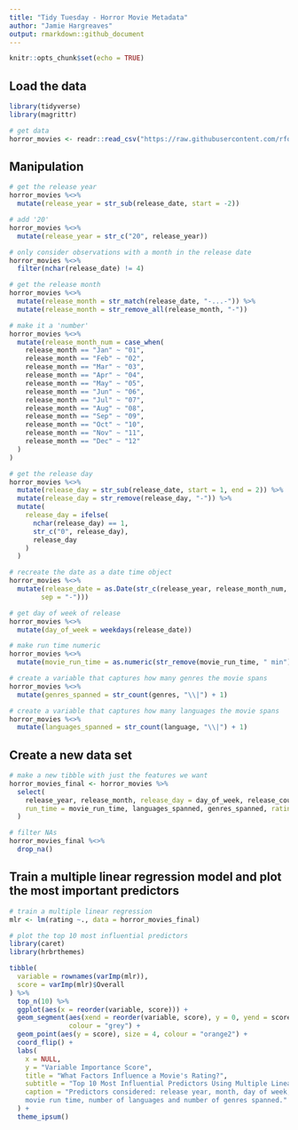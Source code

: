 ```yaml
---
title: "Tidy Tuesday - Horror Movie Metadata"
author: "Jamie Hargreaves"
output: rmarkdown::github_document
---
```


```r
knitr::opts_chunk$set(echo = TRUE)
```

## Load the data

```r
library(tidyverse)
library(magrittr)

# get data
horror_movies <- readr::read_csv("https://raw.githubusercontent.com/rfordatascience/tidytuesday/master/data/2019/2019-10-22/horror_movies.csv")
```

## Manipulation

```r
# get the release year
horror_movies %<>%
  mutate(release_year = str_sub(release_date, start = -2))

# add '20'
horror_movies %<>%
  mutate(release_year = str_c("20", release_year))

# only consider observations with a month in the release date
horror_movies %<>%
  filter(nchar(release_date) != 4)

# get the release month
horror_movies %<>%
  mutate(release_month = str_match(release_date, "-...-")) %>%
  mutate(release_month = str_remove_all(release_month, "-"))

# make it a 'number'
horror_movies %<>%
  mutate(release_month_num = case_when(
    release_month == "Jan" ~ "01",
    release_month == "Feb" ~ "02",
    release_month == "Mar" ~ "03",
    release_month == "Apr" ~ "04",
    release_month == "May" ~ "05",
    release_month == "Jun" ~ "06",
    release_month == "Jul" ~ "07",
    release_month == "Aug" ~ "08",
    release_month == "Sep" ~ "09",
    release_month == "Oct" ~ "10",
    release_month == "Nov" ~ "11",
    release_month == "Dec" ~ "12"
  )
)

# get the release day
horror_movies %<>%
  mutate(release_day = str_sub(release_date, start = 1, end = 2)) %>%
  mutate(release_day = str_remove(release_day, "-")) %>%
  mutate(
    release_day = ifelse(
      nchar(release_day) == 1, 
      str_c("0", release_day),
      release_day
    )
  )

# recreate the date as a date time object
horror_movies %<>%
  mutate(release_date = as.Date(str_c(release_year, release_month_num, release_day,
        sep = "-")))

# get day of week of release
horror_movies %<>%
  mutate(day_of_week = weekdays(release_date))

# make run time numeric
horror_movies %<>%
  mutate(movie_run_time = as.numeric(str_remove(movie_run_time, " min")))

# create a variable that captures how many genres the movie spans
horror_movies %<>%
  mutate(genres_spanned = str_count(genres, "\\|") + 1)

# create a variable that captures how many languages the movie spans
horror_movies %<>%
  mutate(languages_spanned = str_count(language, "\\|") + 1)
```

## Create a new data set

```r
# make a new tibble with just the features we want
horror_movies_final <- horror_movies %>%
  select(
    release_year, release_month, release_day = day_of_week, release_country,
    run_time = movie_run_time, languages_spanned, genres_spanned, rating = review_rating
  )

# filter NAs
horror_movies_final %<>%
  drop_na()
```

## Train a multiple linear regression model and plot the most important predictors

```r
# train a multiple linear regression
mlr <- lm(rating ~., data = horror_movies_final)

# plot the top 10 most influential predictors
library(caret)
library(hrbrthemes)

tibble(
  variable = rownames(varImp(mlr)),
  score = varImp(mlr)$Overall
) %>%
  top_n(10) %>%
  ggplot(aes(x = reorder(variable, score))) + 
  geom_segment(aes(xend = reorder(variable, score), y = 0, yend = score),
               colour = "grey") +
  geom_point(aes(y = score), size = 4, colour = "orange2") + 
  coord_flip() + 
  labs(
    x = NULL,
    y = "Variable Importance Score",
    title = "What Factors Influence a Movie's Rating?",
    subtitle = "Top 10 Most Influential Predictors Using Multiple Linear Regression",
    caption = "Predictors considered: release year, month, day of week, country,
    movie run time, number of languages and number of genres spanned."
  ) + 
  theme_ipsum()
```